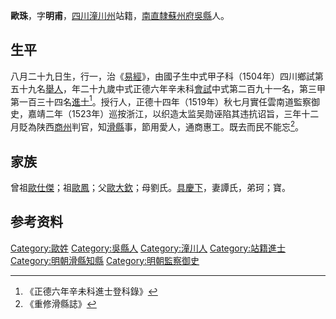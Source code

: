 {{明清人物信息框
| 姓名 = 歐珠
| 原名 =
| 圖片名稱= 
| 圖片大小 =
| 圖片說明 = 
| 最高職務 =云南道监察御史
| 國家 = 大明 
| 爵位 =
| 籍貫 = [[南直隸|直隸]][[蘇州府|蘇州府]][[吳縣|吳縣]]
| 族裔 = 
| 旗籍 = 
| 字號 = 
| 諡號 =
| 出生日期 = 八月二十九日
| 出生地點 =
| 逝世日期 = 卒年不詳 
| 逝世地點 =
| 墓葬 =
| 配偶 = 譚氏
| 親屬 = 曾祖[[歐仕傑|歐仕傑]]，祖[[歐鳳|歐鳳]]，父[[歐大欽|歐大欽]]，母劉氏
| 出身 =
* 弘治十七年甲子科舉人
* 正德六年辛未科同進士出身
| 經歷 =
| 著作 =  
}}
'''歐珠'''{{BD|1483年||?年||}}，字'''明甫'''，[[四川|四川]][[潼川州|潼川州]]站籍，[[南直隸|南直隸]][[蘇州府|蘇州府]][[吳縣|吳縣]]人。

==生平==
八月二十九日生，行一，治《[[易經|易經]]》，由國子生中式甲子科（1504年）四川鄉試第五十九名[[舉人|舉人]]，年二十九歲中式正德六年辛未科[[會試|會試]]中式第二百九十一名，第三甲第一百三十四名[[進士|進士]]<ref>《正德六年辛未科進士登科錄》</ref>。授行人，正德十四年（1519年）秋七月實任雲南道監察御史，嘉靖二年（1523年）巡按浙江，以织造太监吴勋诬陷其违抗诏旨，三年十二月貶為陕西[[商州|商州]]判官，知[[滑縣|滑縣]]事，節用愛人，通商惠工。既去而民不能忘<ref>《重修滑縣誌》</ref>。

==家族== 
曾祖[[歐仕傑|歐仕傑]]；祖[[歐鳳|歐鳳]]；父[[歐大欽|歐大欽]]；母劉氏。[[具慶下|具慶下]]，妻譚氏，弟珂；寶。

== 参考资料 ==
{{reflist}}

{{正德六年辛未科殿试金榜}}

{{Authority control}}

{{DEFAULTSORT:}}
[[Category:歐姓|Category:歐姓]]
[[Category:吳縣人|Category:吳縣人]]
[[Category:潼川人|Category:潼川人]]
[[Category:站籍進士|Category:站籍進士]]
[[Category:明朝滑縣知縣|Category:明朝滑縣知縣]]
[[Category:明朝監察御史|Category:明朝監察御史]]


{{明朝人物小作品}}